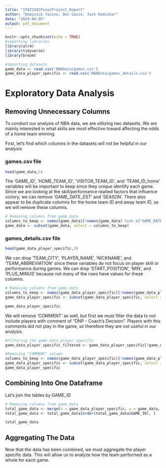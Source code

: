 ```yaml
---
title: "STAT3302FinalProject_Report"
author: "Dominick Yacono, Ben Gavie, Jack Kamnikar"
date: "2024-04-05"
output: pdf_document
---
```


```r
knitr::opts_chunk$set(echo = TRUE)
#importing libraries
library(alr4)
library(tidyverse)
library(broom)

#importing datasets
game_data <- read.csv('NBAData/games.csv')
game_data_player_specific <- read.csv('NBAData/games_details.csv')
```

# Exploratory Data Analysis

## Removing Unnecessary Columns

To conduct our analysis of NBA data, we are utilizing two datasets. We are mainly interested in what skills are most effective toward affecting the odds of a home team winning. 

First, let's find which columns in the datasets will not be helpful in our analysis.

### games.csv file
```r
head(game_data,5)
```

The 'GAME_ID', 'HOME_TEAM_ID', 'VISITOR_TEAM_ID', and 'TEAM_ID_home' variables will be important to keep since they unique identify each game. Since we are looking at the skill/performance realted factors that influence victory, we can remove 'GAME_DATE_EST' and 'SEASON'. There also appear to be duplicate columns for the home team ID and away team ID, so we will remove these columns. 

```r
# Removing columns from game_data
columns_to_keep <- names(game_data)[!names(game_data) %in% c("GAME_DATE_EST", "SEASON", "TEAM_ID_home", "TEAM_ID_away")]
game_data <- subset(game_data, select = columns_to_keep)
```

### games_details.csv file
```r
head(game_data_player_specific,5)
```

We can drop 'TEAM_CITY', 'PLAYER_NAME', 'NICKNAME', and 'TEAM_ABBREVIATION' since these variables do not focus on player skill or performance during games.
We can drop 'START_POSITION', 'MIN', and 'PLUS_MINUS' because not many of the rows have values for these columns.

```r
# Removing columns from game_data
columns_to_keep <- names(game_data_player_specific)[!names(game_data_player_specific) %in% c("TEAM_CITY", "PLAYER_NAME", "MIN", "PLUS_MINUS", "NICKNAME", "TEAM_ABBREVIATION", "START_POSITION")]
game_data_player_specific <- subset(game_data_player_specific, select = columns_to_keep)

game_data_player_specific 
```

We will remove 'COMMENT' as well, but first we must filter the data to not include players with comment of "DNP - Coach's Decision".  Players with this comments did not play in the game, so therefore they are not useful in our analysis.

```r
#Filtering the game_data_player_specific
game_data_player_specific_filtered <- game_data_player_specific[!game_data_player_specific$COMMENT == "	DNP - Coach's Decision", ]

#Removing "COMMENT" column
columns_to_keep <- names(game_data_player_specific)[!names(game_data_player_specific) %in% c("COMMENT")]
game_data_player_specific <- subset(game_data_player_specific, select = columns_to_keep)
game_data_player_specific
```

## Combining Into One Dataframe

Let's join the tables by GAME_ID

```r
# Removing columns from game_data
total_game_data <- merge(x = game_data_player_specific, y = game_data, by.x = "GAME_ID", by.y = "GAME_ID", all.x = FALSE, all.y = FALSE)
total_game_data <- total_game_data[order(total_game_data$GAME_ID), ] 

total_game_data
```

## Aggregating The Data

Now that the data has been combined, we must aggregate the player specific data. This will allow us to analyze how the team performed as a whole for each game.


